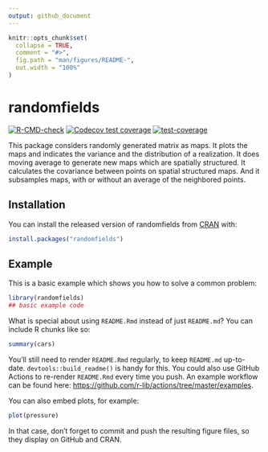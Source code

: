 ```yaml
---
output: github_document
---
```


<!-- README.md is generated from README.Rmd. Please edit that file -->

```r
knitr::opts_chunk$set(
  collapse = TRUE,
  comment = "#>",
  fig.path = "man/figures/README-",
  out.width = "100%"
)
```

# randomfields

<!-- badges: start -->
[![R-CMD-check](https://github.com/C-Juliette/randomfields/workflows/R-CMD-check/badge.svg)](https://github.com/C-Juliette/randomfields/actions)
[![Codecov test coverage](https://codecov.io/gh/C-Juliette/randomfields/branch/main/graph/badge.svg)](https://codecov.io/gh/C-Juliette/randomfields?branch=main)
[![test-coverage](https://github.com/C-Juliette/randomfields/workflows/test-coverage/badge.svg)](https://github.com/C-Juliette/randomfields/actions)
<!-- badges: end -->

This package considers randomly generated matrix as maps. It plots the maps and indicates the variance and the distribution of a realization. It does moving average to generate new maps which are spatially structured. It calculates the covariance between points on spatial structured maps. And it subsamples maps, with or without an average of the neighbored points.

## Installation

You can install the released version of randomfields from [CRAN](https://CRAN.R-project.org) with:

``` r
install.packages("randomfields")
```

## Example

This is a basic example which shows you how to solve a common problem:

```r
library(randomfields)
## basic example code
```

What is special about using `README.Rmd` instead of just `README.md`? You can include R chunks like so:

```r
summary(cars)
```

You'll still need to render `README.Rmd` regularly, to keep `README.md` up-to-date. `devtools::build_readme()` is handy for this. You could also use GitHub Actions to re-render `README.Rmd` every time you push. An example workflow can be found here: <https://github.com/r-lib/actions/tree/master/examples>.

You can also embed plots, for example:

```r
plot(pressure)
```

In that case, don't forget to commit and push the resulting figure files, so they display on GitHub and CRAN.
